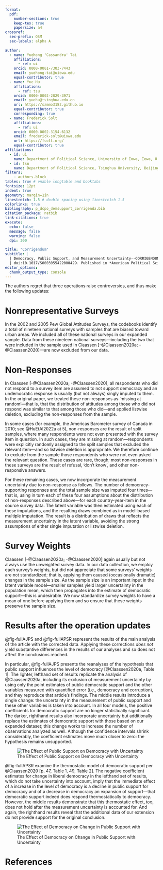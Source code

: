 ```yaml
---
format:
  pdf:
    number-sections: true
    keep-tex: true
    papersize: a4
crossref:
  sec-prefix: OSM
  sec-labels: alpha A
    
author:
  - name: Yuehong 'Cassandra' Tai
    affiliations:
      - ref: ui
    orcid: 0000-0001-7303-7443
    email: yuehong-tai@uiowa.edu
    equal-contributor: true
  - name: Yue Hu
    affiliations:
      - ref: tsu
    orcid: 0000-0002-2829-3971
    email: yuehu@tsinghua.edu.cn
    url: https://sammo3182.github.io
    equal-contributor: true
    corresponding: true
  - name: Frederick Solt
    affiliations:
      - ref: ui
    orcid: 0000-0002-3154-6132
    email: frederick-solt@uiowa.edu
    url: https://fsolt.org/
    equal-contributor: true
affiliations:
  - id: ui
    name: Department of Political Science, University of Iowa, Iowa, U.S.A.
  - id: tsu
    name: Department of Political Science, Tsinghua University, Beijing, China.
filters:
    - authors-block
tables: true # enable longtable and booktabs
fontsize: 12pt
indent: true
geometry: margin=1in
linestretch: 1.5 # double spacing using linestretch 1.5
colorlinks: true
bibliography: p_dcpo_demsupport_corrigenda.bib
citation_package: natbib
link-citations: true
execute:
  echo: false
  message: false
  warning: false
  dpi: 300
    
title: "Corrigendum"
subtitle: |
  | Democracy, Public Support, and Measurement Uncertainty--CORRIGENDUM     
  | doi:10.1017/S0003055422000429. Published in *American Political Science Review*: First View.
editor_options: 
  chunk_output_type: console
---
```


\hfill \break
\hfill \break

The authors regret that three operations raise controversies, and thus make the following updates:

# Nonrepresentative Surveys

In the 2002 and 2005 Pew Global Attitudes Surveys, the codebooks identify a total of nineteen national surveys with samples that are biased toward urban areas.
We included all of these national surveys in our expanded sample.
Data from these nineteen national surveys---including the two that were included in the sample used in Claassen [-@Claassen2020a; -@Claassen2020]---are now excluded from our data.


# Non-Responses

In Claassen [-@Claassen2020a; -@Claassen2020], all respondents who did not respond to a survey item are assumed to not support democracy and an undemocratic response is usually (but not always) singly imputed to them.
In the original paper, we treated these non-responses as 'missing at random'---that is, that the distribution of attitudes among those who did not respond was similar to that among those who did---and applied listwise deletion, excluding the non-responses from the sample.

In some cases (for example, the Americas Barometer survey of Canada in 2010; see @HuEtAl2022a at 5), non-responses are the result of split samples, where many respondents were not even presented with the survey item in question.
In such cases, they are missing at random---respondents were explicitly randomly assigned to the split samples that excluded the relevant item---and so listwise deletion is appropriate.
We therefore continue to exclude from the sample those respondents who were not even asked the relevant question.
These cases are rare, though; most non-responses in these surveys are the result of refusal, 'don't know', and other non-responsive answers.

For these remaining cases, we now incorporate the measurement uncertainty due to non-response as follows.
The number of democracy-supporting responses and the total sample size was imputed four times---that is, using in turn each of these four assumptions about the distribution of non-responses described above---for each country-year-item in the source survey data.
The latent variable was then estimated using each of these imputations, and the resulting draws combined as in model-based multiple imputation.
The result is a distribution of draws that reflects the measurement uncertainty in the latent variable, avoiding the strong assumptions of either single imputation or listwise deletion.


# Survey Weights

Claassen [-@Claassen2020a; -@Claassen2020] again usually but not always use the unweighted survey data.
In our data collection, we employ each survey's weights, but did not appreciate that some surveys' weights are not standardized; that is, applying them caused (occasionally dramatic) changes in the sample size.
As the sample size is an important input in the latent variable model---smaller samples yield larger uncertainty in the population mean, which then propagates into the estimate of democratic support---this is undesirable.
We now standardize survey weights to have a mean of one before applying them and so ensure that these weights preserve the sample size.


# Results after the operation updates

@fig-fullAJPS and @fig-fullAPSR represent the results of the main analysis of the article with the corrected data.
Applying these corrections *does not* yield substantive differences in the results of our analyses and so does not affect the conclusions reached.

In particular, @fig-fullAJPS presents the reanalyses of the hypothesis that public support influences the level of democracy [@Claassen2020a, Table 1].
The lighter, lefthand set of results replicate the analysis of @Claassen2020a, including its exclusion of measurement uncertainty by using only the point estimates of public democratic support and the other variables measured with quantified error (i.e., democracy and corruption), and they reproduce that article's findings.
The middle results introduce a single change: the uncertainty in the measurement of public support and these other variables is taken into account.
In all four models, the positive coefficients for democratic support are no longer statistically significant.
The darker, righthand results also incorporate uncertainty but additionally replace the estimates of democratic support with those based on our expanded dataset; this change works to increase the number of observations analyzed as well.
Although the confidence intervals shrink considerably, the coefficient estimates move much closer to zero: the hypothesis remains unsupported.

![The Effect of Public Support on Democracy with Uncertainty](../../output/plot_fullAJPS.png){#fig-fullAJPS fig-align="center" height=num}

@fig-fullAPSR examine the thermostatic model of democratic support per @Claassen2020 [p. 47, Table 1, 49, Table 2].
The negative coefficient estimates for change in liberal democracy in the lefthand set of results, which do not take uncertainty into account, imply that the immediate effect of a increase in the level of democracy is a decline in public support for democracy and of a decrease in democracy an expansion of support---that democratic support indeed does respond thermostatically to democracy. 
However, the middle results demonstrate that this thermostatic effect, too, does not  hold after the measurement uncertainty is accounted for. 
And again, the righthand results reveal that the additional data of our extension do not provide support for the original conclusion.

![The Effect of Democracy on Change in Public Support with Uncertainty](../../output/plot_fullAPSR.png){#fig-fullAPSR fig-align="center" height=num}



# References